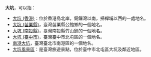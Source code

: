 '''大坑'''，可以指：
*[[大坑_(香港)|大坑 (香港)]]：位於香港島北岸，銅鑼灣以南，掃桿埔以西的一處地名。
*[[大坑_(苗栗縣)|大坑 (苗栗縣)]]，臺灣苗栗縣公館鄉的一個地名。
*[[大坑_(南投縣)|大坑 (南投縣)]]，臺灣南投縣竹山鎮的一個地名。
*[[大坑_(臺中市)|大坑 (臺中市)]]，臺灣臺中市北屯區的一個地名。
*[[南港大坑|南港大坑]]，臺灣臺北市南港區的一個地名。
*[[大坑風景區|大坑風景區]]：是臺灣旅遊景點，位於臺中市北屯區大坑及鄰近地區。

{{disambig|D|Cat=二字亞洲地名消歧義}}